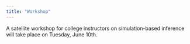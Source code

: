 ```yaml
---
title: "Workshop"
---
```


A satellite workshop for college instructors on simulation-based inference will take place on Tuesday, June 10th.
